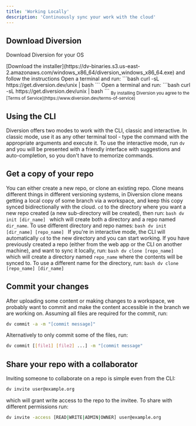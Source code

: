 ```yaml
---
title: 'Working Locally'
description: 'Continuously sync your work with the cloud'
---
```


## Download Diversion

Download Diversion for your OS

<Tabs>
  <Tab title="Windows">
    [Download the installer](https://dv-binaries.s3.us-east-2.amazonaws.com/windows_x86_64/diversion_windows_x86_64.exe) and follow the instructions
  </Tab>
  <Tab title="MacOS">
    Open a terminal and run:
      ```bash
      curl -sL https://get.diversion.dev/unix | bash
      ```
  </Tab>
  <Tab title="Linux">
    Open a terminal and run:
      ```bash
      curl -sL https://get.diversion.dev/unix | bash
      ```
  </Tab>
</Tabs>
<sub>By installing Diversion you agree to the [Terms of Service](https://www.diversion.dev/terms-of-service)</sub>


## Using the CLI

Diversion offers two modes to work with the CLI, classic and interactive. In classic mode, use it as any other terminal
tool - type the command with the appropriate arguments and execute it. To use the interactive mode, run `dv` and you will
be presented with a friendly interface with suggestions and auto-completion, so you don't have to memorize commands.

## Get a copy of your repo

You can either create a new repo, or clone an existing repo. Clone means different things in different versioning systems,
in Diversion clone means getting a local copy of some branch via a workspace, and keep this copy synced bidirectionally
with the cloud.
<AccordionGroup>
  <Accordion icon="sparkles" title="Create a new repo">
    `cd` to the directory where you want a new repo created (a new sub-directory will be created), then run:
      ```bash
      dv init [dir_name]
      ```
      which will create both a directory and a repo named `dir_name`. To use different directory and repo names:
      ```bash
      dv init [dir_name] [repo_name]
      ```
      If you're in interactive mode, the CLI will automatically `cd` to the new directory and you can start working.
  </Accordion>
  <Accordion icon="clone" title="Clone an existing repo">
      If you have previously created a repo (either from the web app or the CLI on another machine), and want to sync it
      locally, run:
      ```bash
      dv clone [repo_name]
      ```
      which will create a directory named `repo_name` where the contents will be synced to. To use a different name
      for the directory, run:
      ```bash
      dv clone [repo_name] [dir_name]
      ```
  </Accordion>
</AccordionGroup>

## Commit your changes

After uploading some content or making changes to a workspace, we probably want to commit and make the content
accessible in the branch we are working on. Assuming all files are required for the commit, run:
```bash
dv commit -a -m "[commit message]"
```
Alternatively to only commit some of the files, run:
```bash
dv commit [[file1] [file2] ...] -m "[commit message"
```

## Share your repo with a collaborator

Inviting someone to collaborate on a repo is simple even from the CLI:
```bash
dv invite user@example.org
```
which will grant write access to the repo to the invitee. To share with different permissions run:
```bash
dv invite -access [READ|WRITE|ADMIN|OWNER] user@example.org
```
